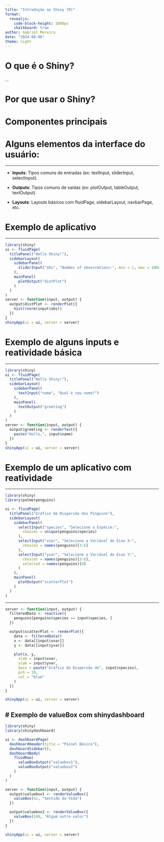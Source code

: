 ```yaml
---
title: "Introdução ao Shiny (R)"
format:
  revealjs: 
    code-block-height: 1000px
    chalkboard: true
author: Gabriel Moreira
date: "2024-08-08"
theme: night
---
```

# O que é o Shiny?
...


# Por que usar o Shiny?



# Componentes principais

# Alguns elementos da interface do usuário:

---

- **Inputs**: Tipos comuns de entradas (ex: textInput, sliderInput, selectInput).

- **Outputs**: Tipos comuns de saídas (ex: plotOutput, tableOutput, textOutput).

- **Layouts**: Layouts básicos com fluidPage, sidebarLayout, navbarPage, etc.


# Exemplo de aplicativo

---

```r
library(shiny)
ui <- fluidPage(
  titlePanel("Hello Shiny!"),
  sidebarLayout(
    sidebarPanel(
      sliderInput("obs", "Number of observations:", min = 1, max = 1000, value = 500)
    ),
    mainPanel(
      plotOutput("distPlot")
    )
  )
)
server <- function(input, output) {
  output$distPlot <- renderPlot({
    hist(rnorm(input$obs))
  })
}
shinyApp(ui = ui, server = server)
```


# Exemplo de alguns inputs e reatividade básica

---

```r
library(shiny)
ui <- fluidPage(
  titlePanel("Hello Shiny!"),
  sidebarLayout(
    sidebarPanel(
      textInput("name", "Qual é seu nome?")
    ),
    mainPanel(
      textOutput("greeting")
    )
  )
)
server <- function(input, output) {
  output$greeting <- renderText({
    paste("Hello,", input$name)
  })
}
shinyApp(ui = ui, server = server)
```

# Exemplo de um aplicativo com reatividade

---

```r
library(shiny)
library(palmerpenguins)

ui <- fluidPage(
  titlePanel("Gráfico de Dispersão dos Pinguins"),
  sidebarLayout(
    sidebarPanel(
      selectInput("species", "Selecione a Espécie:",
        choices = unique(penguins$species)
      ),
      selectInput("xvar", "Selecione a Variável do Eixo X:",
        choices = names(penguins)[3:6]
      ),
      selectInput("yvar", "Selecione a Variável do Eixo Y:",
        choices = names(penguins)[3:6],
        selected = names(penguins)[4]
      )
    ),
    mainPanel(
      plotOutput("scatterPlot")
    )
  )
)
```

---

```r
server <- function(input, output) {
  filteredData <- reactive({
    penguins[penguins$species == input$species, ]
  })

  output$scatterPlot <- renderPlot({
    data <- filteredData()
    x <- data[[input$xvar]]
    y <- data[[input$yvar]]

    plot(x, y,
      xlab = input$xvar,
      ylab = input$yvar,
      main = paste("Gráfico de Dispersão de", input$species),
      pch = 19,
      col = "blue"
    )
  })
}

shinyApp(ui = ui, server = server)
```

# Exemplo de valueBox com shinydashboard
---

```r
library(shiny)
library(shinydashboard)

ui <- dashboardPage(
  dashboardHeader(title = "Painel Básico"),
  dashboardSidebar(),
  dashboardBody(
    fluidRow(
      valueBoxOutput("valuebox1"),
      valueBoxOutput("valuebox2")
    )
  )
)

server <- function(input, output) {
  output$valuebox1 <- renderValueBox({
    valueBox(42, "Sentido da Vida")
  })

  output$valuebox2 <- renderValueBox({
    valueBox(100, "Algum outro valor")
  })
}

shinyApp(ui = ui, server = server)
```